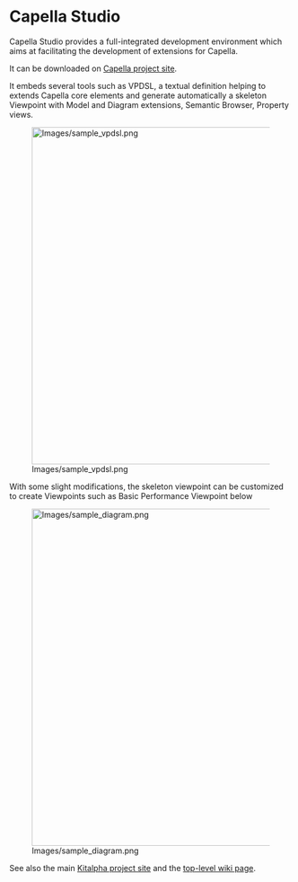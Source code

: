 = Capella Studio =

Capella Studio provides a full-integrated development environment which aims at facilitating the development of extensions for Capella.

It can be downloaded on [https://polarsys.org/capella/download.html Capella project site].

It embeds several tools such as VPDSL, a textual definition helping to extends Capella core elements and generate automatically a skeleton Viewpoint with Model and Diagram extensions, Semantic Browser, Property views.

[[File:Images/sample_vpdsl.png|thumbnail|600px]]

With some slight modifications, the skeleton viewpoint can be customized to create Viewpoints such as Basic Performance Viewpoint below

[[File:Images/sample_diagram.png|thumbnail|600px]]

See also the main [https://www.polarsys.org/projects/polarsys.kitalpha Kitalpha project site] and the [https://wiki.polarsys.org/Kitalpha top-level wiki page].

